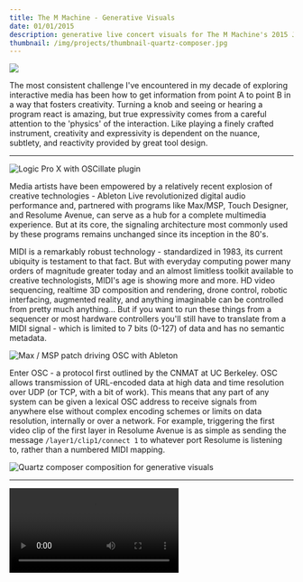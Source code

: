 ```yaml
---
title: The M Machine - Generative Visuals
date: 01/01/2015
description: generative live concert visuals for The M Machine's 2015 Just Like Tour
thumbnail: /img/projects/thumbnail-quartz-composer.jpg
---
```


![](/img/projects/thumbnail-quartz-composer.jpg)

The most consistent challenge I've encountered in my decade of exploring interactive media has been how to get information from point A to point B in a way that fosters creativity. Turning a knob and seeing or hearing a program react is amazing, but true expressivity comes from a careful attention to the 'physics' of the interaction. Like playing a finely crafted instrument, creativity and expressivity is dependent on the nuance, subtlety, and reactivity provided by great tool design.

---

![Logic Pro X with OSCillate plugin](/img/projects/logic.jpg)

Media artists have been empowered by a relatively recent explosion of creative technologies - Ableton Live revolutionized digital audio performance and, partnered with programs like Max/MSP, Touch Designer, and Resolume Avenue, can serve as a hub for a complete multimedia experience. But at its core, the signaling architecture most commonly used by these programs remains unchanged since its inception in the 80's.

MIDI is a remarkably robust technology - standardized in 1983, its current ubiquity is testament to that fact. But with everyday computing power many orders of magnitude greater today and an almost limitless toolkit available to creative technologists, MIDI's age is showing more and more. HD video sequencing, realtime 3D composition and rendering, drone control, robotic interfacing, augmented reality, and anything imaginable can be controlled from pretty much anything... But if you want to run these things from a sequencer or most hardware controllers you'll still have to translate from a MIDI signal - which is limited to 7 bits (0-127) of data and has no semantic metadata.

![Max / MSP patch driving OSC with Ableton](/img/projects/max-ableton.jpg)

Enter OSC - a protocol first outlined by the CNMAT at UC Berkeley. OSC allows transmission of URL-encoded data at high data and time resolution over UDP (or TCP, with a bit of work). This means that any part of any system can be given a lexical OSC address to receive signals from anywhere else without complex encoding schemes or limits on data resolution, internally or over a network. For example, triggering the first video clip of the first layer in Resolume Avenue is as simple as sending the message `/layer1/clip1/connect 1` to whatever port Resolume is listening to, rather than a numbered MIDI mapping.

![Quartz composer composition for generative visuals](/img/projects/quartz.jpg)

---

<Video src="/img/projects/m-generative-visuals-01.webm" />
<Video src="/img/projects/m-generative-visuals-02.webm" />

---

It's in complex sets of high-resolution data where OSC can really shine - Large banks of lights, incredibly precise inverse kinematic controls for robotics, 3D generative content, or data from human-interfacing devices can all be routed and parsed incredibly quickly and easily - The expressivity and depth and breadth of control that creativity requires is much more readily achieved.

In order for OSC to achieve mainstream acceptance, a major change in the toolkits of creative multimedia artists is required. Ableton Live is currently the de facto standard for central dispatching of many multimedia projects, yet currently has no packaged support for OSC. There's a huge hole in the marketplace waiting to be filled by whatever's up to the task.

---

<Video src="/img/projects/m-generative-visuals-03.webm" />
<Video src="/img/projects/m-generative-visuals-04.webm" />

---

One of my first big programming projects was a simple OSC audio unit plugin that I worked on before starting all of the precourse work required for Hack Reactor. I used it to great effect to design and produce The M Machine's video content for their recent tour with The Glitch Mob, to great effect. I was able to control video in Resolume at sub-frame precision from the Logic timeline, and instantiate and modify video effects and real-time generated Quartz Composer content all from the DAW. It's been an exciting project, and I look forward to releasing a finished version soon.
